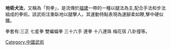 '''地術犬法'''，又稱為「狗拳」，是流傳於[[福建|福建]]一帶的一種以腿法為主,配合手法和步法組成的拳術。該武術注重臥地以腿擊人。其運動特點表現為運腳柔如鞭,擊中硬似鐵。

拳套有:三正 七星拳 雙蝙蝠拳 三十六手 連拳 十八連珠 梅花宿 八卦撞等。

[[Category:中國武術|Category:中國武術]]